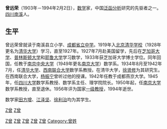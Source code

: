 '''曾远荣'''（1903年－1994年2月2日），[[数学|数学]]家，中国[[泛函分析|泛函分析]]研究的先驱者之一。[[四川|四川]][[南溪县|南溪]]人。

== 生平 ==

曾远荣曾就读于南溪县立小学、[[成都省立中学|成都省立中学]]。1919年入[[北京|北京]][[清华学校|清华学校]]（1928年更名为[[清华大学|清华大学]]）学习，直至1927年。1927年7月赴美国留学，先后在[[芝加哥大学|芝加哥大学]]、[[普林斯顿大学|普林斯顿大学]]和[[耶鲁大学|耶鲁大学]]学习数学，1933年获芝加哥大学博士学位。同年回国，任教于[[南京|南京]][[國立中央大學|中央大学]]（1949年更名[[南京大学|南京大学]]）数学系。1934年8月至1942年7月，任[[清华大学|清华大学]]、[[西南联合大学|西南联合大学]]数学系教授。在清华大学，[[徐贤修|徐贤修]]为其研究生。在西南联合大学，[[杨振宁|杨振宁]]曾听过他的授课。1942年任教于成都燕京大学。1945年，任[[四川大学|四川大学]]数学系教授、数学系主任、理学院院长。1950年起，任[[南京大学|南京大学]]数学系教授，直至退休。1956年评为国家[[一级教授|一级教授]]，1994年逝世。

数学家[[田方增|田方增]]、[[江泽坚|江泽坚]]、[[徐利治|徐利治]]均为其学生。

{{数学家小作品}}

[[Category:南溪人|Z曾]]
[[Category:中国数学家|Z曾]]
[[category:一级教授|Z曾]]
[[category:清华大学校友|Z曾]]
[[Category:國立清華大学校友|Z曾]]
[[Category:1903年出生|Z曾]]
[[Category:1994年逝世|Z曾]]
[[Category:曾姓|Category:曾姓]]